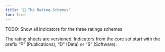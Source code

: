 ```yaml
---
title: "📑 The Rating Schemes"
toc: true
---
```


TODO: Show all indicators for the three ratings schemes

The rating sheets are versioned. Indicators from the core set start with the prefix “P” (Publications), “D” (Data) or “S” (Software).